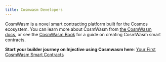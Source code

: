 ```yaml
---
title: Cosmwasm Developers
---
```


CosmWasm is a novel smart contracting platform built for the Cosmos ecosystem. You can learn more about CosmWasm from [the CosmWasm docs](https://cosmwasm.cosmos.network/), or see the [CosmWasm Book](https://book.cosmwasm.com/index.html) for a guide on creating CosmWasm smart contracts.

**Start your builder journey on Injective using Cosmwasm here**: [Your First CosmWasm Smart Contracts](./developers-cosmwasm/smart-contracts/your-first-smart-contract.md "mention")
